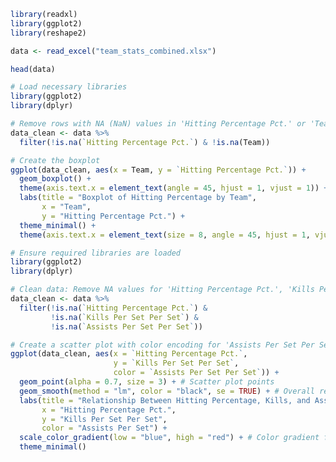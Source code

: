 

```{r}
library(readxl)
library(ggplot2)
library(reshape2)
```
```{r}
data <- read_excel("team_stats_combined.xlsx")
```
```{r}
head(data)
```



```{r}
# Load necessary libraries
library(ggplot2)
library(dplyr)

# Remove rows with NA (NaN) values in 'Hitting Percentage Pct.' or 'Team' columns
data_clean <- data %>%
  filter(!is.na(`Hitting Percentage Pct.`) & !is.na(Team))

# Create the boxplot
ggplot(data_clean, aes(x = Team, y = `Hitting Percentage Pct.`)) +
  geom_boxplot() +
  theme(axis.text.x = element_text(angle = 45, hjust = 1, vjust = 1)) + # Adjust angle and position
  labs(title = "Boxplot of Hitting Percentage by Team",
       x = "Team",
       y = "Hitting Percentage Pct.") +
  theme_minimal() +
  theme(axis.text.x = element_text(size = 8, angle = 45, hjust = 1, vjust = 1))  # Smaller text size and angle
```




```{r}
# Ensure required libraries are loaded
library(ggplot2)
library(dplyr)

# Clean data: Remove NA values for 'Hitting Percentage Pct.', 'Kills Per Set Per Set', and 'Assists Per Set Per Set'
data_clean <- data %>%
  filter(!is.na(`Hitting Percentage Pct.`) & 
         !is.na(`Kills Per Set Per Set`) & 
         !is.na(`Assists Per Set Per Set`))

# Create a scatter plot with color encoding for 'Assists Per Set Per Set'
ggplot(data_clean, aes(x = `Hitting Percentage Pct.`, 
                       y = `Kills Per Set Per Set`, 
                       color = `Assists Per Set Per Set`)) +
  geom_point(alpha = 0.7, size = 3) + # Scatter plot points
  geom_smooth(method = "lm", color = "black", se = TRUE) + # Overall regression line
  labs(title = "Relationship Between Hitting Percentage, Kills, and Assists",
       x = "Hitting Percentage Pct.",
       y = "Kills Per Set Per Set",
       color = "Assists Per Set") +
  scale_color_gradient(low = "blue", high = "red") + # Color gradient for assists
  theme_minimal()


```

